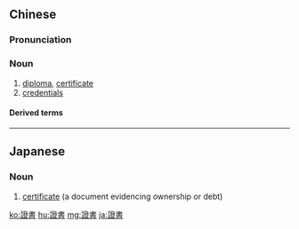 {{also|证书}}
==Chinese==
{{zh-forms|s=证书}}

===Pronunciation===
{{zh-pron
|m=zhèngshū
|c=zing3 syu1
|h=pfs=chṳn-sû
|mn=qz:chèng-chir/tw,xm:chèng-su/zz:chèng-si
|ma=Zh-zhèngshu.ogg
|cat=n
}}

===Noun===
{{zh-noun}}

# [[diploma]], [[certificate]]
# [[credentials]]

====Derived terms====
{{zh-der|死亡證書|學位證書}}

----

==Japanese==
{{ja-kanjitab|しょう|しょ|yomi=o}}

===Noun===
{{ja-noun|しょうしょ|shin=証書}}

# [[certificate]] (a document evidencing ownership or debt)

[[ko:證書]]
[[hu:證書]]
[[mg:證書]]
[[ja:證書]]